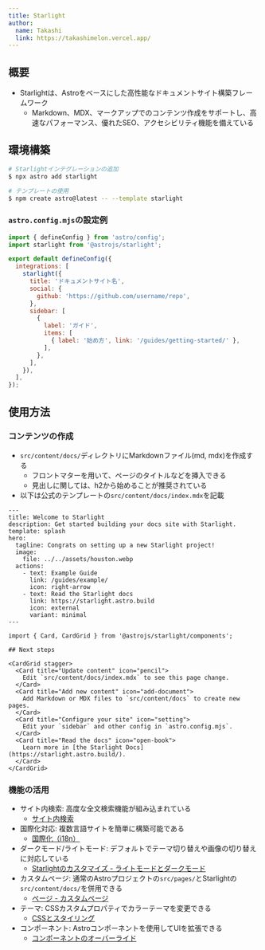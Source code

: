 ```yaml
---
title: Starlight
author:
  name: Takashi
  link: https://takashimelon.vercel.app/
---
```


<Author frontmatter={frontmatter} />

## 概要

- Starlightは、Astroをベースにした高性能なドキュメントサイト構築フレームワーク
  - Markdown、MDX、マークアップでのコンテンツ作成をサポートし、高速なパフォーマンス、優れたSEO、アクセシビリティ機能を備えている

## 環境構築

```bash
# Starlightインテグレーションの追加
$ npx astro add starlight

# テンプレートの使用
$ npm create astro@latest -- --template starlight
```

### `astro.config.mjs`の設定例

```mjs
import { defineConfig } from 'astro/config';
import starlight from '@astrojs/starlight';

export default defineConfig({
  integrations: [
    starlight({
      title: 'ドキュメントサイト名',
      social: {
        github: 'https://github.com/username/repo',
      },
      sidebar: [
        {
          label: 'ガイド',
          items: [
            { label: '始め方', link: '/guides/getting-started/' },
          ],
        },
      ],
    }),
  ],
});
```

## 使用方法

### コンテンツの作成

- `src/content/docs/`ディレクトリにMarkdownファイル(md, mdx)を作成する
  - フロントマターを用いて、ページのタイトルなどを挿入できる
  - 見出しに関しては、h2から始めることが推奨されている
- 以下は公式のテンプレートの`src/content/docs/index.mdx`を記載

```mdx
---
title: Welcome to Starlight
description: Get started building your docs site with Starlight.
template: splash
hero:
  tagline: Congrats on setting up a new Starlight project!
  image:
    file: ../../assets/houston.webp
  actions:
    - text: Example Guide
      link: /guides/example/
      icon: right-arrow
    - text: Read the Starlight docs
      link: https://starlight.astro.build
      icon: external
      variant: minimal
---

import { Card, CardGrid } from '@astrojs/starlight/components';

## Next steps

<CardGrid stagger>
  <Card title="Update content" icon="pencil">
    Edit `src/content/docs/index.mdx` to see this page change.
  </Card>
  <Card title="Add new content" icon="add-document">
    Add Markdown or MDX files to `src/content/docs` to create new pages.
  </Card>
  <Card title="Configure your site" icon="setting">
    Edit your `sidebar` and other config in `astro.config.mjs`.
  </Card>
  <Card title="Read the docs" icon="open-book">
    Learn more in [the Starlight Docs](https://starlight.astro.build/).
  </Card>
</CardGrid>
```

### 機能の活用

- サイト内検索: 高度な全文検索機能が組み込まれている
  - [サイト内検索](https://starlight.astro.build/ja/guides/site-search/)
- 国際化対応: 複数言語サイトを簡単に構築可能である
  - [国際化（i18n）](https://starlight.astro.build/ja/guides/i18n/)
- ダークモード/ライトモード: デフォルトでテーマ切り替えや画像の切り替えに対応している
  - [Starlightのカスタマイズ - ライトモードとダークモード](https://starlight.astro.build/ja/guides/customization/#%E3%83%A9%E3%82%A4%E3%83%88%E3%83%A2%E3%83%BC%E3%83%89%E3%81%A8%E3%83%80%E3%83%BC%E3%82%AF%E3%83%A2%E3%83%BC%E3%83%89)
- カスタムページ: 通常のAstroプロジェクトの`src/pages/`とStarlightの`src/content/docs/`を併用できる
  - [ページ - カスタムページ](https://starlight.astro.build/ja/guides/pages/#%E3%82%AB%E3%82%B9%E3%82%BF%E3%83%A0%E3%83%9A%E3%83%BC%E3%82%B8)
- テーマ: CSSカスタムプロパティでカラーテーマを変更できる
  - [CSSとスタイリング](https://starlight.astro.build/ja/guides/css-and-tailwind/)
- コンポーネント: Astroコンポーネントを使用してUIを拡張できる
  - [コンポーネントのオーバーライド](https://starlight.astro.build/ja/guides/overriding-components/)
